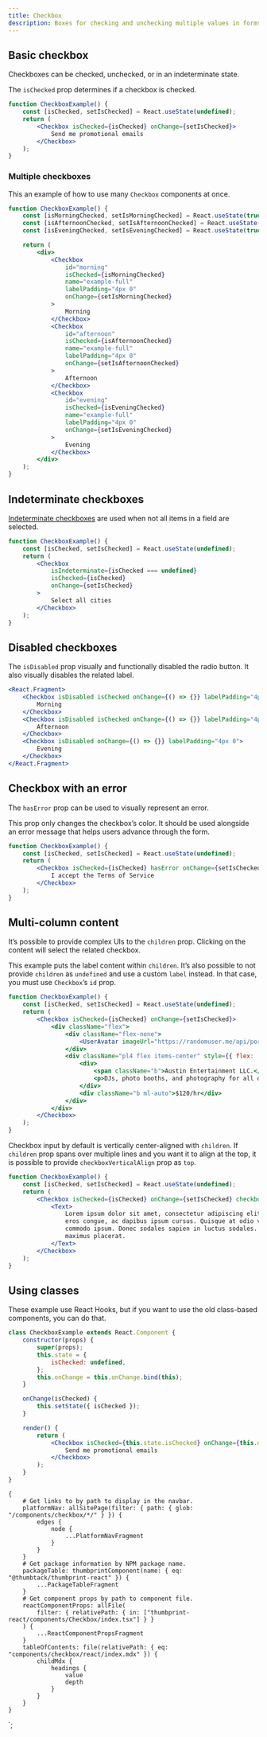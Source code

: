 ```yaml
---
title: Checkbox
description: Boxes for checking and unchecking multiple values in forms.
---
```



<ComponentHeader data={props.data} />

## Basic checkbox

Checkboxes can be checked, unchecked, or in an indeterminate state.

The `isChecked` prop determines if a checkbox is checked.

```jsx
function CheckboxExample() {
    const [isChecked, setIsChecked] = React.useState(undefined);
    return (
        <Checkbox isChecked={isChecked} onChange={setIsChecked}>
            Send me promotional emails
        </Checkbox>
    );
}
```

### Multiple checkboxes

This an example of how to use many `Checkbox` components at once.

```jsx
function CheckboxExample() {
    const [isMorningChecked, setIsMorningChecked] = React.useState(true);
    const [isAfternoonChecked, setIsAfternoonChecked] = React.useState(true);
    const [isEveningChecked, setIsEveningChecked] = React.useState(true);

    return (
        <div>
            <Checkbox
                id="morning"
                isChecked={isMorningChecked}
                name="example-full"
                labelPadding="4px 0"
                onChange={setIsMorningChecked}
            >
                Morning
            </Checkbox>
            <Checkbox
                id="afternoon"
                isChecked={isAfternoonChecked}
                name="example-full"
                labelPadding="4px 0"
                onChange={setIsAfternoonChecked}
            >
                Afternoon
            </Checkbox>
            <Checkbox
                id="evening"
                isChecked={isEveningChecked}
                name="example-full"
                labelPadding="4px 0"
                onChange={setIsEveningChecked}
            >
                Evening
            </Checkbox>
        </div>
    );
}
```

## Indeterminate checkboxes

[Indeterminate checkboxes](https://css-tricks.com/indeterminate-checkboxes/) are used when not all items in a field are selected.

```jsx
function CheckboxExample() {
    const [isChecked, setIsChecked] = React.useState(undefined);
    return (
        <Checkbox
            isIndeterminate={isChecked === undefined}
            isChecked={isChecked}
            onChange={setIsChecked}
        >
            Select all cities
        </Checkbox>
    );
}
```

## Disabled checkboxes

The `isDisabled` prop visually and functionally disabled the radio button. It also visually disables the related label.

```jsx
<React.Fragment>
    <Checkbox isDisabled isChecked onChange={() => {}} labelPadding="4px 0">
        Morning
    </Checkbox>
    <Checkbox isDisabled isChecked onChange={() => {}} labelPadding="4px 0">
        Afternoon
    </Checkbox>
    <Checkbox isDisabled onChange={() => {}} labelPadding="4px 0">
        Evening
    </Checkbox>
</React.Fragment>
```

## Checkbox with an error

The `hasError` prop can be used to visually represent an error.

This prop only changes the checkbox’s color. It should be used alongside an error message that helps users advance through the form.

```jsx
function CheckboxExample() {
    const [isChecked, setIsChecked] = React.useState(undefined);
    return (
        <Checkbox isChecked={isChecked} hasError onChange={setIsChecked}>
            I accept the Terms of Service
        </Checkbox>
    );
}
```

## Multi-column content

It’s possible to provide complex UIs to the `children` prop. Clicking on the content will select the related checkbox.

This example puts the label content within `children`. It’s also possible to not provide `children` as `undefined` and use a custom `label` instead. In that case, you must use `Checkbox`’s `id` prop.

```jsx
function CheckboxExample() {
    const [isChecked, setIsChecked] = React.useState(undefined);
    return (
        <Checkbox isChecked={isChecked} onChange={setIsChecked}>
            <div className="flex">
                <div className="flex-none">
                    <UserAvatar imageUrl="https://randomuser.me/api/portraits/women/63.jpg" />
                </div>
                <div className="pl4 flex items-center" style={{ flex: '1 0 0%' }}>
                    <div>
                        <span className="b">Austin Entertainment LLC.</span>
                        <p>DJs, photo booths, and photography for all of your event needs.</p>
                    </div>
                    <div className="b ml-auto">$120/hr</div>
                </div>
            </div>
        </Checkbox>
    );
}
```

Checkbox input by default is vertically center-aligned with `children`. If `children` prop spans over multiple lines and you want it to align at the top, it is possible to provide `checkboxVerticalAlign` prop as `top`.

```jsx
function CheckboxExample() {
    const [isChecked, setIsChecked] = React.useState(undefined);
    return (
        <Checkbox isChecked={isChecked} onChange={setIsChecked} checkboxVerticalAlign="top">
            <Text>
                Lorem ipsum dolor sit amet, consectetur adipiscing elit. Vestibulum dapibus est nec
                eros congue, ac dapibus ipsum cursus. Quisque at odio viverra, consequat metus a,
                commodo ipsum. Donec sodales sapien in luctus sodales. Vivamus ornare mauris in arcu
                maximus placerat.
            </Text>
        </Checkbox>
    );
}
```

## Using classes

These example use React Hooks, but if you want to use the old class-based components, you can do that.

```jsx
class CheckboxExample extends React.Component {
    constructor(props) {
        super(props);
        this.state = {
            isChecked: undefined,
        };
        this.onChange = this.onChange.bind(this);
    }

    onChange(isChecked) {
        this.setState({ isChecked });
    }

    render() {
        return (
            <Checkbox isChecked={this.state.isChecked} onChange={this.onChange}>
                Send me promotional emails
            </Checkbox>
        );
    }
}
```

<ComponentFooter data={props.data} />

    {
        # Get links to by path to display in the navbar.
        platformNav: allSitePage(filter: { path: { glob: "/components/checkbox/*/" } }) {
            edges {
                node {
                    ...PlatformNavFragment
                }
            }
        }
        # Get package information by NPM package name.
        packageTable: thumbprintComponent(name: { eq: "@thumbtack/thumbprint-react" }) {
            ...PackageTableFragment
        }
        # Get component props by path to component file.
        reactComponentProps: allFile(
            filter: { relativePath: { in: ["thumbprint-react/components/Checkbox/index.tsx"] } }
        ) {
            ...ReactComponentPropsFragment
        }
        tableOfContents: file(relativePath: { eq: "components/checkbox/react/index.mdx" }) {
            childMdx {
                headings {
                    value
                    depth
                }
            }
        }
    }
`;
